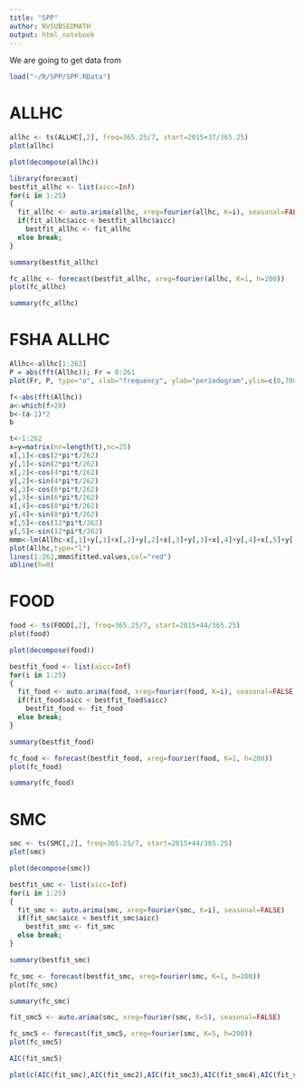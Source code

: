 ```yaml
---
title: "SPP"
author: NVSUBSEDMATH
output: html_notebook
---
```

We are going to get data from 

```r
load("~/R/SPP/SPP.RData")
```

# ALLHC

```r
allhc <- ts(ALLHC[,2], freq=365.25/7, start=2015+37/365.25)
plot(allhc)
```

```r
plot(decompose(allhc))
```


```r
library(forecast)
bestfit_allhc <- list(aicc=Inf)
for(i in 1:25)
{
  fit_allhc <- auto.arima(allhc, xreg=fourier(allhc, K=i), seasonal=FALSE)
  if(fit_allhc$aicc < bestfit_allhc$aicc)
    bestfit_allhc <- fit_allhc
  else break;
}
```


```r
summary(bestfit_allhc)
```


```r
fc_allhc <- forecast(bestfit_allhc, xreg=fourier(allhc, K=1, h=200))
plot(fc_allhc)
```


```r
summary(fc_allhc)
```

# FSHA ALLHC

```r
Allhc<-allhc[1:262]
P = abs(fft(Allhc)); Fr = 0:261
plot(Fr, P, type="o", xlab="frequency", ylab="periodogram",ylim=c(0,700))
```

```r
f<-abs(fft(Allhc))
a<-which(f>20)
b<-(a-1)*2
b
```

```r
t<-1:262
x=y=matrix(nr=length(t),nc=25)
x[,1]<-cos(2*pi*t/262)
y[,1]<-sin(2*pi*t/262)
x[,2]<-cos(4*pi*t/262)
y[,2]<-sin(4*pi*t/262)
x[,3]<-cos(6*pi*t/262)
y[,3]<-sin(6*pi*t/262)
x[,4]<-cos(8*pi*t/262)
y[,4]<-sin(8*pi*t/262)
x[,5]<-cos(12*pi*t/262)
y[,5]<-sin(12*pi*t/262)
mmm<-lm(Allhc~x[,1]+y[,1]+x[,2]+y[,2]+x[,3]+y[,3]+x[,4]+y[,4]+x[,5]+y[,5])
plot(Allhc,type="l")
lines(1:262,mmm$fitted.values,col="red")
abline(h=0)
```

# FOOD

```r
food <- ts(FOOD[,2], freq=365.25/7, start=2015+44/365.25)
plot(food)
```

```r
plot(decompose(food))
```

```r
bestfit_food <- list(aicc=Inf)
for(i in 1:25)
{
  fit_food <- auto.arima(food, xreg=fourier(food, K=i), seasonal=FALSE)
  if(fit_food$aicc < bestfit_food$aicc)
    bestfit_food <- fit_food
  else break;
}
```

```r
summary(bestfit_food)
```

```r
fc_food <- forecast(bestfit_food, xreg=fourier(food, K=1, h=200))
plot(fc_food)
```

```r
summary(fc_food)
```

# SMC

```r
smc <- ts(SMC[,2], freq=365.25/7, start=2015+44/365.25)
plot(smc)
```

```r
plot(decompose(smc))
```

```r
bestfit_smc <- list(aicc=Inf)
for(i in 1:25)
{
  fit_smc <- auto.arima(smc, xreg=fourier(smc, K=i), seasonal=FALSE)
  if(fit_smc$aicc < bestfit_smc$aicc)
    bestfit_smc <- fit_smc
  else break;
}
```

```r
summary(bestfit_smc)
```

```r
fc_smc <- forecast(bestfit_smc, xreg=fourier(smc, K=1, h=200))
plot(fc_smc)
```

```r
summary(fc_smc)
```

```r
fit_smc5 <- auto.arima(smc, xreg=fourier(smc, K=5), seasonal=FALSE)
```

```r
fc_smc5 <- forecast(fit_smc5, xreg=fourier(smc, K=5, h=200))
plot(fc_smc5)
```

```r
AIC(fit_smc5)
```

```r
plot(c(AIC(fit_smc),AIC(fit_smc2),AIC(fit_smc3),AIC(fit_smc4),AIC(fit_smc5),AIC(fit_smc6),AIC(fit_smc7),AIC(fit_smc8)))
```

